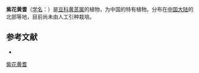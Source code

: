 {{Speciesbox
| name = 紫花黄耆
| status = 
| status_system = 
| image =
| genus = Astragalus
| species = purdomii
| authority = Simps.
}}

'''紫花黄耆'''（[[学名|学名]]：{{lang|la|''Astragalus purdomii''}}）是[[豆科|豆科]][[黄芪属|黄芪属]]的植物，为中国的特有植物。分布在[[中国大陆|中国大陆]]的北部等地，目前尚未由人工引种栽培。

== 参考文献 ==
<div class="references-small">
* {{cite web| url =http://www.bioinfo.cn/db05/KmzwSpecies.php?action=view&id=15781| title =紫花黄耆| work =《中国高等植物数据库全库》| publisher =中国科学院微生物研究所| author =昆明植物研究所| accessdate =2009-02-25| deadurl =yes| archiveurl =https://web.archive.org/web/20160305072825/http://www.bioinfo.cn/db05/KmzwSpecies.php?action=view&id=15781| archivedate =2016-03-05}}
</div>
{{Taxonbar|from=Q15228107}}

[[Category:黄芪属|紫花黄耆]]


{{植物小作品}}